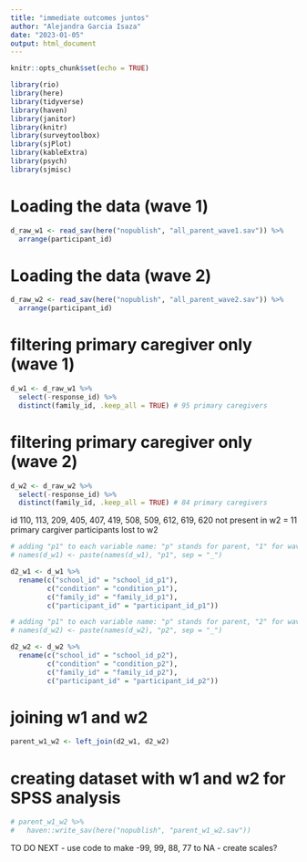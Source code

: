 ```yaml
---
title: "immediate outcomes juntos"
author: "Alejandra Garcia Isaza"
date: "2023-01-05"
output: html_document
---
```


```r
knitr::opts_chunk$set(echo = TRUE)

library(rio)
library(here)
library(tidyverse)
library(haven)
library(janitor)
library(knitr)
library(surveytoolbox)
library(sjPlot)
library(kableExtra)
library(psych)
library(sjmisc)
```

# Loading the data (wave 1)
```r
d_raw_w1 <- read_sav(here("nopublish", "all_parent_wave1.sav")) %>%
  arrange(participant_id)
```

# Loading the data (wave 2)
```r
d_raw_w2 <- read_sav(here("nopublish", "all_parent_wave2.sav")) %>%
  arrange(participant_id)
```


# filtering primary caregiver only (wave 1)
```r
d_w1 <- d_raw_w1 %>%
  select(-response_id) %>%
  distinct(family_id, .keep_all = TRUE) # 95 primary caregivers
```

# filtering primary caregiver only (wave 2)
```r
d_w2 <- d_raw_w2 %>%
  select(-response_id) %>%
  distinct(family_id, .keep_all = TRUE) # 84 primary caregivers
```

id 110, 113, 209, 405, 407, 419, 508, 509, 612, 619, 620 not present in w2 = 11 primary cargiver participants lost to w2

```r
# adding "p1" to each variable name: "p" stands for parent, "1" for wave 1.
# names(d_w1) <- paste(names(d_w1), "p1", sep = "_")

d2_w1 <- d_w1 %>%
  rename(c("school_id" = "school_id_p1"),
         c("condition" = "condition_p1"),
         c("family_id" = "family_id_p1"),
         c("participant_id" = "participant_id_p1"))
```

```r
# adding "p1" to each variable name: "p" stands for parent, "2" for wave 2.
# names(d_w2) <- paste(names(d_w2), "p2", sep = "_")

d2_w2 <- d_w2 %>%
  rename(c("school_id" = "school_id_p2"),
         c("condition" = "condition_p2"),
         c("family_id" = "family_id_p2"),
         c("participant_id" = "participant_id_p2"))
```

# joining w1 and w2
```r
parent_w1_w2 <- left_join(d2_w1, d2_w2)
```

# creating dataset with w1 and w2 for SPSS analysis
```r
# parent_w1_w2 %>%
#   haven::write_sav(here("nopublish", "parent_w1_w2.sav"))
```

TO DO NEXT
- use code to make -99, 99, 88, 77 to NA
- create scales?
